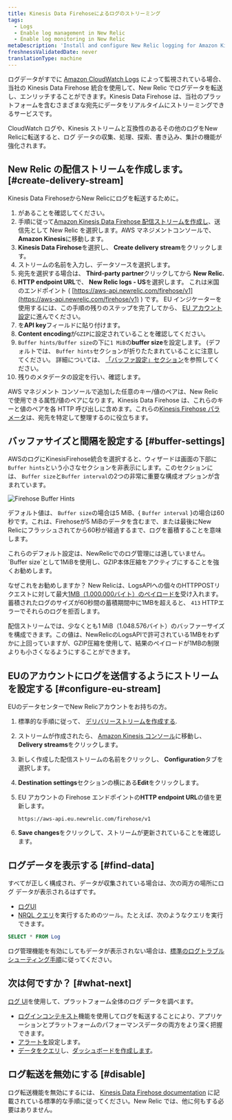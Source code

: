 ```yaml
---
title: Kinesis Data Firehoseによるログのストリーミング
tags:
  - Logs
  - Enable log management in New Relic
  - Enable log monitoring in New Relic
metaDescription: 'Install and configure New Relic logging for Amazon Kinesis Data Firehose, so you can use our enhanced log management capabilities.'
freshnessValidatedDate: never
translationType: machine
---
```



ログデータがすでに [Amazon CloudWatch Logs](https://docs.aws.amazon.com/AmazonCloudWatch/latest/logs/WhatIsCloudWatchLogs.html) によって監視されている場合、当社の Kinesis Data Firehose 統合を使用して、New Relic でログデータを転送し、エンリッチすることができます。Kinesis Data Firehose は、当社のプラットフォームを含むさまざまな宛先にデータをリアルタイムにストリーミングできるサービスです。

CloudWatch ログや、Kinesis ストリームと互換性のあるその他のログをNew Relicに転送すると、ログ データの収集、処理、探索、書き込み、集計の機能が強化されます。<InlinePopover type="logs"/>

## New Relic の配信ストリームを作成します。 [#create-delivery-stream]

Kinesis Data FirehoseからNew Relicにログを転送するために。

1. <InlinePopover type="licenseKey"/>があることを確認してください。
2. 手順に従って[Amazon Kinesis Data Firehose 配信ストリームを作成し](https://docs.aws.amazon.com/firehose/latest/dev/basic-create.html)、送信先として New Relic を選択します。AWS マネジメントコンソールで、 <DNT>**Amazon Kinesis**</DNT>に移動します。
3. <DNT>**Kinesis Data Firehose**</DNT>を選択し、 <DNT>**Create delivery stream**</DNT>をクリックします。
4. ストリームの名前を入力し、データソースを選択します。
5. 宛先を選択する場合は、 <DNT>**Third-party partner**</DNT>クリックしてから <DNT>**New Relic.**</DNT>
6. <DNT>**HTTP endpoint URL**</DNT>で、 <DNT>**New Relic logs - US**</DNT>を選択します。 これは米国のエンドポイント ( [https://aws-api.newrelic.com/firehose/v1](https://aws-api.newrelic.com/firehose/v1) ) です。 EU インジケーターを使用するには、この手順の残りのステップを完了してから、 [EU アカウント設定](#configure-eu-stream)に進んでください。
7. <InlinePopover type="licenseKey"/>を<DNT>**API key**</DNT>フィールドに貼り付けます。
8. <DNT>**Content encoding**</DNT>が`GZIP`に設定されていることを確認してください。
9. `Buffer hints/Buffer size`の下に`1 MiB`の<DNT>**buffer size**</DNT>を設定します。 (デフォルトでは、 `Buffer hints`セクションが折りたたまれていることに注意してください。 詳細については、 [「バッファ設定」セクション](#buffer-settings)を参照してください。
10. 残りのメタデータの設定を行い、確認します。

AWS マネジメント コンソールで追加した任意のキー/値のペアは、New Relic で使用できる属性/値のペアになります。Kinesis Data Firehose は、これらのキーと値のペアを各 HTTP 呼び出しに含めます。これらの[Kinesis Firehose パラメータ](https://docs.aws.amazon.com/firehose/latest/dev/create-destination.html#create-destination-new-relic)は、宛先を特定して整理するのに役立ちます。

## バッファサイズと間隔を設定する [#buffer-settings]

AWSのログにKinesisFirehose統合を選択すると、ウィザードは画面の下部に`Buffer hints`という小さなセクションを非表示にします。このセクションには、 `Buffer size`と`Buffer interval`の2つの非常に重要な構成オプションが含まれています。

<img
  title="Firehose Buffer Hints"
  alt="Firehose Buffer Hints"
  src={logsAWSKinesisFirehoseBufferHints}
/>

デフォルト値は、 `Buffer size`の場合は5 MiB、&#x7B; `Buffer interval` }の場合は60秒です。これは、Firehoseが5 MiBのデータを含むまで、または最後にNew Relicにフラッシュされてから60秒が経過するまで、ログを蓄積することを意味します。

<Callout variant="important">
  これらのデフォルト設定は、NewRelicでのログ管理には適していません。 `Buffer size`として1MiBを使用し、GZIP本体圧縮をアクティブにすることを強くお勧めします。
</Callout>

なぜこれをお勧めしますか？ New Relicは、LogsAPIへの個々のHTTPPOSTリクエストに対して最大[1MB（1.000.000バイト）のペイロードを](/docs/logs/log-api/introduction-log-api/#limits)受け入れます。蓄積されたログのサイズが60秒間の蓄積期間中に1MBを超えると、 `413` HTTPエラーでそれらのログを拒否します。

配信ストリームでは、少なくとも1 MiB（1.048.576バイト）のバッファーサイズを構成できます。この値は、NewRelicのLogsAPIで許可されている1MBをわずかに上回っていますが、GZIP圧縮を使用して、結果のペイロードが1MBの制限よりも小さくなるようにすることができます。

## EUのアカウントにログを送信するようにストリームを設定する [#configure-eu-stream]

EUのデータセンターでNew Relicアカウントをお持ちの方。

1. 標準的な手順に従って、 [デリバリーストリームを作成する](#create-delivery-stream).

2. ストリームが作成されたら、 [Amazon Kinesis コンソール](https://console.aws.amazon.com/kinesis/)に移動し、 <DNT>**Delivery streams**</DNT>をクリックします。

3. 新しく作成した配信ストリームの名前をクリックし、 <DNT>**Configuration**</DNT>タブを選択します。

4. <DNT>**Destination settings**</DNT>セクションの横にある<DNT>**Edit**</DNT>をクリックします。

5. EU アカウントの Firehose エンドポイントの<DNT>**HTTP endpoint URL**</DNT>の値を更新します。

   ```
   https://aws-api.eu.newrelic.com/firehose/v1
   ```

6. <DNT>**Save changes**</DNT>をクリックして、ストリームが更新されていることを確認します。

<InstallFeedback/>

## ログデータを表示する [#find-data]

すべてが正しく構成され、データが収集されている場合は、次の両方の場所にログ データが表示されるはずです。

* [ログUI](https://one.newrelic.com/launcher/logger.log-launcher)
* [NRQL クエリ](/docs/chart-builder/use-chart-builder/choose-data/use-advanced-nrql-mode-specify-data)を実行するためのツール。たとえば、次のようなクエリを実行できます。

```sql
SELECT * FROM Log
```

ログ管理機能を有効にしてもデータが表示されない場合は、[標準のログトラブルシューティング手順](/docs/logs/log-management/troubleshooting/no-log-data-appears-ui/)に従ってください。

## 次は何ですか？ [#what-next]

[ログ UI](/docs/logs/log-management/ui-data/use-logs-ui/)を使用して、プラットフォーム全体のログ データを調べます。

* [ログインコンテキスト](/docs/logs/enable-log-management-new-relic/configure-logs-context/configure-logs-context-apm-agents/)機能を使用してログを転送することにより、アプリケーションとプラットフォームのパフォーマンスデータの両方をより深く把握できます。
* [アラートを](/docs/alerts-applied-intelligence/new-relic-alerts/alert-conditions/create-alert-conditions/)設定します。
* [データをクエリ](/docs/query-your-data/explore-query-data/get-started/introduction-querying-new-relic-data/)し、[ダッシュボードを作成します](/docs/query-your-data/explore-query-data/dashboards/introduction-dashboards/)。

## ログ転送を無効にする [#disable]

ログ転送機能を無効にするには、 [Kinesis Data Firehose documentation](https://docs.aws.amazon.com/firehose/latest/dev/basic-create.html) に記載されている標準的な手順に従ってください。New Relic では、他に何もする必要はありません。
